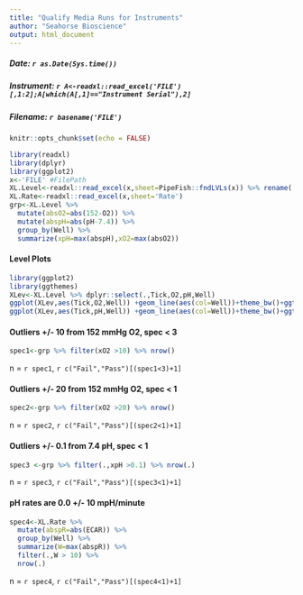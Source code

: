 ```yaml
---
title: "Qualify Media Runs for Instruments"
author: "Seahorse Bioscience"
output: html_document
---
```

##### Date: `r as.Date(Sys.time())`
##### Instrument:  `r A<-readxl::read_excel('FILE')[,1:2];A[which(A[,1]=="Instrument Serial"),2]`
##### Filename: `r basename('FILE')`
```r
knitr::opts_chunk$set(echo = FALSE)
```

```r
library(readxl)
library(dplyr)
library(ggplot2)
x<-'FILE' #FilePath
XL.Level<-readxl::read_excel(x,sheet=PipeFish::fndLVLs(x)) %>% rename(.,O2=`O2 (mmHg)`)
XL.Rate<-readxl::read_excel(x,sheet='Rate')
grp<-XL.Level %>% 
  mutate(absO2=abs(152-O2)) %>%
  mutate(abspH=abs(pH-7.4)) %>%
  group_by(Well) %>%
  summarize(xpH=max(abspH),xO2=max(absO2))
```

#### Level Plots


```r
library(ggplot2)
library(ggthemes)
XLev<-XL.Level %>% dplyr::select(.,Tick,O2,pH,Well)
ggplot(XLev,aes(Tick,O2,Well)) +geom_line(aes(col=Well))+theme_bw()+ggtitle("O2 Levels")+scale_colour_continuous(guide = FALSE)
ggplot(XLev,aes(Tick,pH,Well)) +geom_line(aes(col=Well))+theme_bw()+ggtitle("pH Levels")+scale_colour_continuous(guide = FALSE)

```




 

#### Outliers +/- 10 from 152 mmHg O2, spec < 3

```r
spec1<-grp %>% filter(xO2 >10) %>% nrow()
```
 n = `r spec1`,  `r c("Fail","Pass")[(spec1<3)+1]`

#### Outliers +/- 20 from 152 mmHg O2, spec < 1

```r
spec2<-grp %>% filter(xO2 >20) %>% nrow()
```
   
n = `r spec2`,  `r c("Fail","Pass")[(spec2<1)+1]`

   
#### Outliers +/- 0.1 from 7.4 pH, spec < 1

```r
spec3 <-grp %>% filter(.,xpH >0.1) %>% nrow(.)
```
n = `r spec3`, `r c("Fail","Pass")[(spec3<1)+1]`

#### pH rates are 0.0 +/- 10 mpH/minute

```r
spec4<-XL.Rate %>% 
  mutate(abspR=abs(ECAR)) %>%
  group_by(Well) %>%
  summarize(W=max(abspR)) %>%
  filter(.,W > 10) %>%
  nrow(.)
```

n = `r spec4`, `r c("Fail","Pass")[(spec4<1)+1]`


